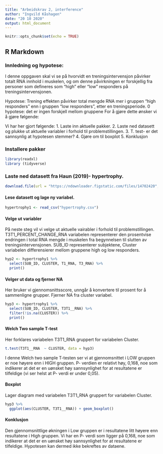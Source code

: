 ```yaml
---
title: "Arbeidskrav 2, interference"
author: "Ingvild Kåshagen"
date: "20 10 2020"
output: html_document
---
```


```r
knitr::opts_chunk$set(echo = TRUE)
```

## R Markdown

### Innledning og hypotese:
I denne oppgaven skal vi se på hvorvidt en treningsintervensjon påvirker totalt RNA innhold i muskelen, og om denne påvirkningen er forskjellig fra personer som defineres som "high" eller "low" responders på treningsintervensjonen. 

Hypotese: Trening effekten påvirker total mengde RNA mer i gruppen "high responders" enn i gruppen "low responders", etter en treningsperiode.
0 hypotese: det er ingen forskjell mellom gruppene
For å gjøre dette ønsker vi å gjøre følgende: 

Vi har her gjort følgende:
1. Laste inn aktuelle pakker.
2. Laste ned datasett og plukke ut aktuelle variabler i forhold til problemstillingen.
3. T. test- er det sannsynlig at hypotesen stemmer?
4. Gjøre om til boxplot
5. Konklusjon

### Installere pakker
```r
library(readxl)
library (tidyverse)

```

### Laste ned datasett fra Haun (2019)- hypertrophy.

```r
download.file(url = "https://ndownloader.figstatic.com/files/14702420", destfile = "hypertrophy.csv")
```
#### Lese datasett og lage ny variabel.

```r
hypertrophy1 <- read_csv("hypertrophy.csv")
```


#### Velge ut variabler
På neste steg vil vi velge ut aktuelle vairabler i forhold til problemstillingen. T3T1_PERCENT_CHANGE_RNA variabelen representerer den prosentvise endringen i total RNA mengde i muskelen fra begynnelsen til slutten av treningsintervensjonen. SUB_ID representerer subjektene, Cluster variabelen differensierer mellom gruppene high og low responders. 


```r
hyp2 <- hypertrophy1 %>%
  select(SUB_ID, CLUSTER, T1_RNA, T3_RNA) %>%
  print()
```



#### Velger ut data og fjerner NA
Her bruker vi gjennomsnittsscore, unngår å konvertere til prosent for å sammenligne grupper. Fjerner NA fra cluster variabel.

```r
hyp3 <- hypertrophy1 %>%
  select(SUB_ID, CLUSTER, T3T1__RNA) %>%
  filter(!is.na(CLUSTER)) %>%
  print()
```
#### Welch Two sample T-test
Her forklares variabelen T3T1_RNA gruppert for variabelen Cluster. 

```r
t.test(T3T1__RNA  ~ CLUSTER, data = hyp3)
```

I denne Welch two sample T-testen ser vi at gjennomsnittet i LOW gruppen er noe høyere enn i HIGH gruppen. P- verdien er relativt høy, 0,168, noe som indikerer at det er en uønsket høy sannsynlighet for at resultatene er tilfeldige (vi ser helst at P- verdi er under 0,05).

#### Boxplot 
Lager diagram med variabelen T3T1_RNA gruppert for variabelen Cluster.

```r
hyp3 %>%
  ggplot(aes(CLUSTER, T3T1__RNA)) + geom_boxplot()
```





#### Konklusjon

Den gjennomsnittlige økningen i Low gruppen er i resultatene litt høyere enn resultatene i High gruppen. Vi har en P- verdi som ligger på 0,168, noe som indikerer at det er en uønsket høy sannsynlighet for at resultatene er tilfeldige. 
Hypotesen kan dermed ikke bekreftes av dataene.

